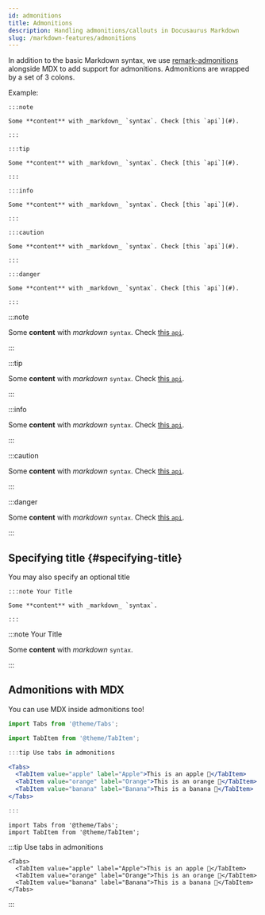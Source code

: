 ```yaml
---
id: admonitions
title: Admonitions
description: Handling admonitions/callouts in Docusaurus Markdown
slug: /markdown-features/admonitions
---
```


In addition to the basic Markdown syntax, we use [remark-admonitions](https://github.com/elviswolcott/remark-admonitions) alongside MDX to add support for admonitions. Admonitions are wrapped by a set of 3 colons.

Example:

    :::note

    Some **content** with _markdown_ `syntax`. Check [this `api`](#).

    :::

    :::tip

    Some **content** with _markdown_ `syntax`. Check [this `api`](#).

    :::

    :::info

    Some **content** with _markdown_ `syntax`. Check [this `api`](#).

    :::

    :::caution

    Some **content** with _markdown_ `syntax`. Check [this `api`](#).

    :::

    :::danger

    Some **content** with _markdown_ `syntax`. Check [this `api`](#).

    :::

:::note

Some **content** with _markdown_ `syntax`. Check [this `api`](#).

:::

:::tip

Some **content** with _markdown_ `syntax`. Check [this `api`](#).

:::

:::info

Some **content** with _markdown_ `syntax`. Check [this `api`](#).

:::

:::caution

Some **content** with _markdown_ `syntax`. Check [this `api`](#).

:::

:::danger

Some **content** with _markdown_ `syntax`. Check [this `api`](#).

:::

## Specifying title {#specifying-title}

You may also specify an optional title

    :::note Your Title

    Some **content** with _markdown_ `syntax`.

    :::

:::note Your Title

Some **content** with _markdown_ `syntax`.

:::

## Admonitions with MDX

You can use MDX inside admonitions too!

```jsx
import Tabs from '@theme/Tabs';

import TabItem from '@theme/TabItem';

:::tip Use tabs in admonitions

<Tabs>
  <TabItem value="apple" label="Apple">This is an apple 🍎</TabItem>
  <TabItem value="orange" label="Orange">This is an orange 🍊</TabItem>
  <TabItem value="banana" label="Banana">This is a banana 🍌</TabItem>
</Tabs>

:::
```

```mdx-code-block
import Tabs from '@theme/Tabs';
import TabItem from '@theme/TabItem';
```

:::tip Use tabs in admonitions

```mdx-code-block
<Tabs>
  <TabItem value="apple" label="Apple">This is an apple 🍎</TabItem>
  <TabItem value="orange" label="Orange">This is an orange 🍊</TabItem>
  <TabItem value="banana" label="Banana">This is a banana 🍌</TabItem>
</Tabs>
```

:::
